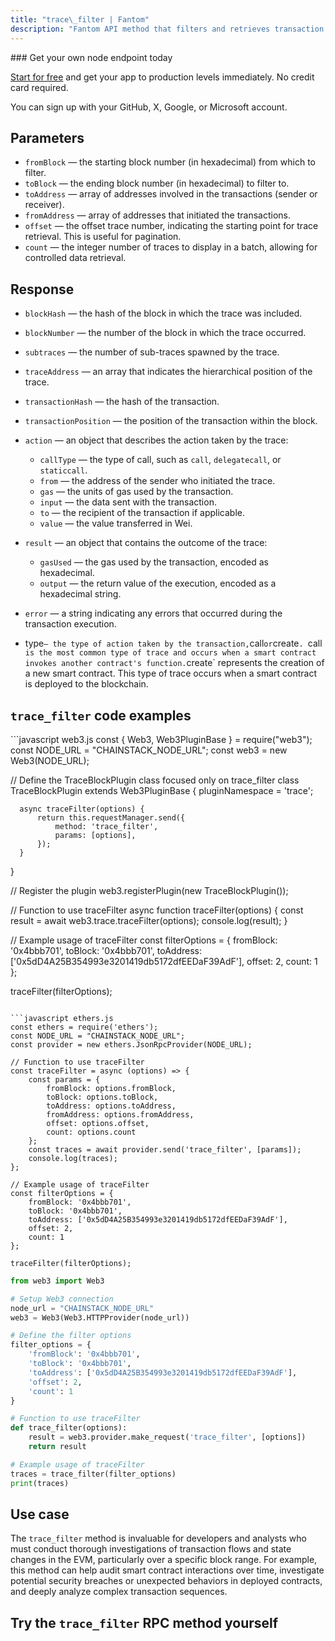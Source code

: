---
title: "trace\_filter | Fantom"
description: "Fantom API method that filters and retrieves transaction execution traces based on specified criteria. It provides a detailed record of all the actions taken by transactions within the Ethereum Virtual Machine (EVM) during the specified block range."
---

<Check>
  ### Get your own node endpoint today

  [Start for free](https://console.chainstack.com/) and get your app to production levels immediately. No credit card required.

  You can sign up with your GitHub, X, Google, or Microsoft account.
</Check>

## Parameters

* `fromBlock` — the starting block number (in hexadecimal) from which to filter.
* `toBlock` — the ending block number (in hexadecimal) to filter to.
* `toAddress` — array of addresses involved in the transactions (sender or receiver).
* `fromAddress` — array of addresses that initiated the transactions.
* `offset` — the offset trace number, indicating the starting point for trace retrieval. This is useful for pagination.
* `count` — the integer number of traces to display in a batch, allowing for controlled data retrieval.

## Response

* `blockHash` — the hash of the block in which the trace was included.

* `blockNumber` — the number of the block in which the trace occurred.

* `subtraces` — the number of sub-traces spawned by the trace.

* `traceAddress` — an array that indicates the hierarchical position of the trace.

* `transactionHash` — the hash of the transaction.

* `transactionPosition` — the position of the transaction within the block.

* `action` — an object that describes the action taken by the trace:

  * `callType` — the type of call, such as `call`, `delegatecall`, or `staticcall`.
  * `from` — the address of the sender who initiated the trace.
  * `gas` — the units of gas used by the transaction.
  * `input` — the data sent with the transaction.
  * `to` — the recipient of the transaction if applicable.
  * `value` — the value transferred in Wei.

* `result` — an object that contains the outcome of the trace:

  * `gasUsed` — the gas used by the transaction, encoded as hexadecimal.
  * `output` — the return value of the execution, encoded as a hexadecimal string.

* `error` — a string indicating any errors that occurred during the transaction execution.

* type`— the type of action taken by the transaction,`call`or`create`. `call `is the most common type of trace and occurs when a smart contract invokes another contract's function.`create\` represents the creation of a new smart contract. This type of trace occurs when a smart contract is deployed to the blockchain.

## `trace_filter` code examples

<CodeGroup>
  ```javascript web3.js
  const { Web3, Web3PluginBase } = require("web3");
  const NODE_URL = "CHAINSTACK_NODE_URL";
  const web3 = new Web3(NODE_URL);

  // Define the TraceBlockPlugin class focused only on trace_filter
  class TraceBlockPlugin extends Web3PluginBase {
      pluginNamespace = 'trace';

      async traceFilter(options) {
          return this.requestManager.send({
              method: 'trace_filter',
              params: [options],
          });
      }
  }

  // Register the plugin
  web3.registerPlugin(new TraceBlockPlugin());

  // Function to use traceFilter
  async function traceFilter(options) {
      const result = await web3.trace.traceFilter(options);
      console.log(result);
  }

  // Example usage of traceFilter
  const filterOptions = {
      fromBlock: '0x4bbb701',
      toBlock: '0x4bbb701',
      toAddress: ['0x5dD4A25B354993e3201419db5172dfEEDaF39AdF'],
      offset: 2,
      count: 1
  };

  traceFilter(filterOptions);
  ```

  ```javascript ethers.js
  const ethers = require('ethers');
  const NODE_URL = "CHAINSTACK_NODE_URL";
  const provider = new ethers.JsonRpcProvider(NODE_URL);

  // Function to use traceFilter
  const traceFilter = async (options) => {
      const params = {
          fromBlock: options.fromBlock,
          toBlock: options.toBlock,
          toAddress: options.toAddress,
          fromAddress: options.fromAddress,
          offset: options.offset,
          count: options.count
      };
      const traces = await provider.send('trace_filter', [params]);
      console.log(traces);
  };

  // Example usage of traceFilter
  const filterOptions = {
      fromBlock: '0x4bbb701',
      toBlock: '0x4bbb701',
      toAddress: ['0x5dD4A25B354993e3201419db5172dfEEDaF39AdF'],
      offset: 2,
      count: 1
  };

  traceFilter(filterOptions);
  ```

  ```python web3.py
  from web3 import Web3

  # Setup Web3 connection
  node_url = "CHAINSTACK_NODE_URL"
  web3 = Web3(Web3.HTTPProvider(node_url))

  # Define the filter options
  filter_options = {
      'fromBlock': '0x4bbb701',
      'toBlock': '0x4bbb701',
      'toAddress': ['0x5dD4A25B354993e3201419db5172dfEEDaF39AdF'],
      'offset': 2,
      'count': 1
  }

  # Function to use traceFilter
  def trace_filter(options):
      result = web3.provider.make_request('trace_filter', [options])
      return result

  # Example usage of traceFilter
  traces = trace_filter(filter_options)
  print(traces)
  ```
</CodeGroup>

## Use case

The `trace_filter` method is invaluable for developers and analysts who must conduct thorough investigations of transaction flows and state changes in the EVM, particularly over a specific block range. For example, this method can help audit smart contract interactions over time, investigate potential security breaches or unexpected behaviors in deployed contracts, and deeply analyze complex transaction sequences.

## Try the `trace_filter` RPC method yourself
